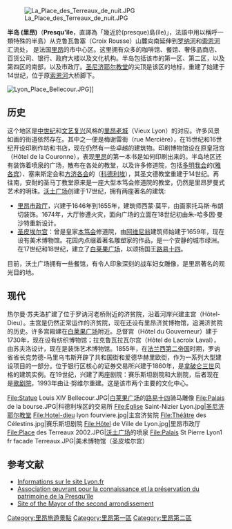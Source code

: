 [[File:La_Place_des_Terreaux_de_nuit.JPG|thumb]]

'''半岛 (里昂)'''（'''Presqu'île'''，直譯為「幾近於(presque)島(île)」，法語中用以稱呼一類特殊的半島）从克鲁瓦鲁塞（Croix Rousse）山麓向南延伸到[[罗纳河|罗纳河]]和[[索恩河|索恩河]]汇流处， 是法国[[里昂|里昂]]的市中心区。这里拥有众多的咖啡馆、餐馆、奢侈品商店、百货公司、银行、政府大楼以及文化机构。半岛包括该市的第一区、第二区，以及第四区的南部，以及市政厅。[[圣尼济耶尔教堂|圣尼济耶尔教堂]]的尖顶是该区的地标，重建了始建于14世纪，位于原[[索恩河|索恩河]]大桥脚下。

[[File:Lyon_Place_Bellecour.JPG|thumb]]]]

== 历史 ==
这个地区是[[中世纪|中世纪]]和[[文艺复兴|文艺复兴]]风格的[[里昂老城|里昂老城]]（Vieux Lyon）的对应。许多风景如画的街道依然存在。其中之一便是梅谢雷街（rue Mercière），在15世纪和16世纪开设印刷作坊和书店，现在仍然有一些卓越的建筑物。印刷博物馆设在原皇冠宫（Hôtel de la Couronne），表现[[里昂|里昂]]的第一本书是如何印刷出来的。半岛地区还有装饰着喷泉的广场，散布在各处的教堂，以及许多修道院，包括[[多明我会|多明我会]]的([[雅各宾|雅各宾]]）、塞来斯定会和[[方济各会|方济各会]]的（[[科德利埃|科德利埃]]），其圣文德教堂重建于14世纪。再往南，安耐的圣马丁教堂原来是一座大型本笃会修道院的教堂，仍然是里昂罗曼式艺术的明珠。[[沃土广场|沃土广场]]创建于17世纪，拥有两座著名的建筑:

* [[里昂市政厅|里昂市政厅]]，兴建于1646年到1655年，建筑师西蒙·莫平，由画家托马斯·布朗切装饰。1674年，大厅惨遭火灾，面向广场的立面在18世纪初由朱-哈多因·曼沙特重新设计。
* [[圣皮埃尔宫|圣皮埃尔宫]]：曾是皇家[[本笃会|本笃会]]修道院，由[[阿维尼翁|阿维尼翁]]建筑师始建于1659年，现在设有美术博物馆。花园内点缀着著名雕塑家的作品，是一个安静的城市绿洲。在17世纪和18世纪，建立了[[白莱果广场|白莱果广场]]，以颂扬国王[[路易十四|路易十四]]。

目前，沃土广场拥有一些餐馆，有令人印象深刻的战车妇女雕像，是里昂著名的观光目的地。
 
== 现代 ==

热尔曼·苏夫洛扩建了位于罗讷河老桥附近的济贫院，沿着河岸兴建主宫（Hôtel-Dieu）。主宫是仍然正常运作的济贫院，现在还设有里昂济贫博物馆，追溯济贫院的历史。许多宫殿建在[[白莱果广场|白莱果广场]]附近。总督宫（Hôtel du Gouverneur）建于1730年，现在设有纺织博物馆；拉克鲁瓦拉瓦尔宫（Hôtel de Lacroix Laval），由苏夫洛设计，现在是装饰艺术博物馆。1855年，在[[法兰西第二帝国|法兰西第二帝国]]时期，罗讷省省长克劳德-马里乌韦斯开辟了共和国街和爱德华赫里欧街，作为一系列大型建设项目的一部分。位于银行区核心的证券交易所兴建于1860年，是[[拿破仑三世|拿破仑三世]]风格的建筑实例。在19世纪，兴建了两座剧院：赛乐斯坦剧院和大剧院，后者现在是[[歌剧院|歌剧院]]，1993年由让·努维尔重建。这是该市两个主要的文化中心。
<gallery>
File:Statue Louis XIV Bellecour.JPG|[[白莱果广场|白莱果广场]]的[[路易十四|路易十四]]骑马雕像
File:Palais de la bourse.JPG|科德利埃区的交易所
File:Eglise Saint-Nizier Lyon.jpg|[[圣尼济耶尔教堂|圣尼济耶尔教堂]]
File:Hotel-dieu lyon fourviere.jpg|主宫济贫院
File:Théâtre des Célestins.jpg|赛乐斯坦剧院
File:Hôtel de Ville de Lyon.jpg|里昂市政厅
File:Place des Terreaux 2002.JPG|[[沃土广场|沃土广场]]的喷泉
File:Palais St Pierre Lyon1 fr facade Terreaux.JPG|美术博物馆（圣皮埃尔宫）
</gallery>

== 参考文献 ==
{{Reflist}}
* [https://web.archive.org/web/20090718001210/http://www.lyon.fr/vdl/sections/fr/tourisme/fil_quartier/presqu_ile Informations sur le site Lyon.fr]
* [http://www.decondatealyonconfluence.fr// Association œuvrant pour la connaissance et la préservation du patrimoine de la Presqu'île]{{Wayback|url=http://www.decondatealyonconfluence.fr// |date=20081112132355 }}
* [https://web.archive.org/web/20080929232613/http://www.mairielyon2.org/articles-Presquile-propre-66.html Site of the Mayor of the second arrondissement]

{{Coord|45|45|5|N|4|49|40|E|type:landmark_region:FR|display=title}}

[[Category:里昂旅遊景點|Category:里昂旅遊景點]]
[[Category:里昂第一區|Category:里昂第一區]]
[[Category:里昂第二區|Category:里昂第二區]]
